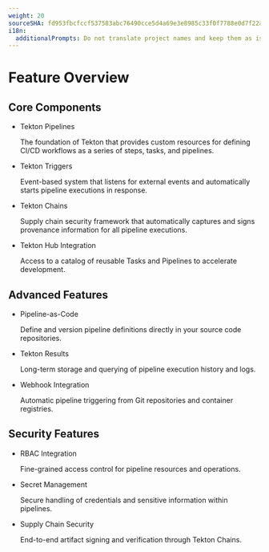 ```yaml
---
weight: 20
sourceSHA: fd953fbcfccf537583abc76490cce5d4a69e3e8985c33f0f7788e0d7f22a3600
i18n:
  additionalPrompts: Do not translate project names and keep them as is like Tekton Pipelines, Tekton Triggers, Tekton Chains, Tekton Hub, Pipeline-as-Code, Tekton Results
---
```


# Feature Overview

## Core Components

- Tekton Pipelines

  The foundation of Tekton that provides custom resources for defining CI/CD workflows as a series of steps, tasks, and pipelines.

- Tekton Triggers

  Event-based system that listens for external events and automatically starts pipeline executions in response.

- Tekton Chains

  Supply chain security framework that automatically captures and signs provenance information for all pipeline executions.

- Tekton Hub Integration

  Access to a catalog of reusable Tasks and Pipelines to accelerate development.


## Advanced Features

- Pipeline-as-Code

  Define and version pipeline definitions directly in your source code repositories.

- Tekton Results

  Long-term storage and querying of pipeline execution history and logs.

- Webhook Integration

  Automatic pipeline triggering from Git repositories and container registries.

## Security Features

- RBAC Integration

  Fine-grained access control for pipeline resources and operations.

- Secret Management

  Secure handling of credentials and sensitive information within pipelines.

- Supply Chain Security

  End-to-end artifact signing and verification through Tekton Chains.
